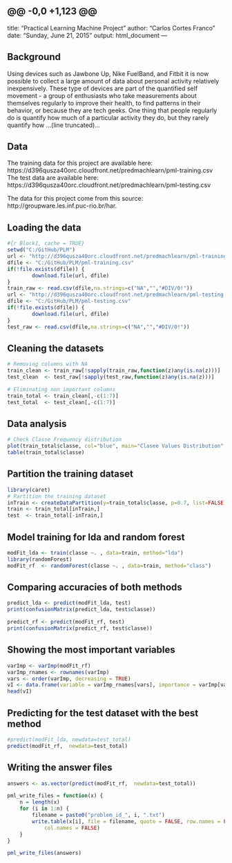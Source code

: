 @@ -0,0 +1,123 @@
---
title: "Practical Learning Machine Project"
author: "Carlos Cortes Franco"
date: "Sunday, June 21, 2015"
output: html_document
---

## Background

Using devices such as Jawbone Up, Nike FuelBand, and Fitbit it is now possible to collect a large amount of data about personal activity relatively inexpensively. These type of devices are part of the quantified self movement - a group of enthusiasts who take measurements about themselves regularly to improve their health, to find patterns in their behavior, or because they are tech geeks. One thing that people regularly do is quantify how much of a particular activity they do, but they rarely quantify how ...(line truncated)...

## Data 

The training data for this project are available here: https://d396qusza40orc.cloudfront.net/predmachlearn/pml-training.csv
The test data are available here: https://d396qusza40orc.cloudfront.net/predmachlearn/pml-testing.csv

The data for this project come from this source: http://groupware.les.inf.puc-rio.br/har. 

## Loading the data

```r
#{r Block1, cache = TRUE}
setwd("C:/GitHub/PLM")
url <- "http://d396qusza40orc.cloudfront.net/predmachlearn/pml-training.csv"
dfile <- "C:/GitHub/PLM/pml-training.csv"
if(!file.exists(dfile)) {
        download.file(url, dfile)
}
train_raw <- read.csv(dfile,na.strings=c("NA","","#DIV/0!"))
url <- "http://d396qusza40orc.cloudfront.net/predmachlearn/pml-testing.csv"
dfile <- "C:/GitHub/PLM/pml-testing.csv"
if(!file.exists(dfile)) {
        download.file(url, dfile)
}
test_raw <- read.csv(dfile,na.strings=c("NA","","#DIV/0!"))
```

## Cleaning the datasets
```r

# Removing columns with NA
train_clean <- train_raw[!sapply(train_raw,function(z)any(is.na(z)))]
test_clean  <- test_raw[!sapply(test_raw,function(z)any(is.na(z)))]

# Eliminating non important columns
train_total <- train_clean[,-c(1:7)]
test_total  <- test_clean[,-c(1:7)]
```

## Data analysis
```r

# Check Classe Frequency distribution 
plot(train_total$classe, col="blue", main="Clasee Values Distribution", xlab="Classe", ylab="Frequency")
table(train_total$classe)
```

## Partition the training dataset
```r

library(caret)
# Partition the training dataset
inTrain <- createDataPartition(y=train_total$classe, p=0.7, list=FALSE)
train <- train_total[inTrain,]
test  <- train_total[-inTrain,]
```

## Model training for lda and random forest
```r

modFit_lda <- train(classe ~. , data=train, method="lda")
library(randomForest)
modFit_rf  <- randomForest(classe ~. , data=train, method="class")

```

## Comparing accuracies of both methods
```r

predict_lda <- predict(modFit_lda, test)
print(confusionMatrix(predict_lda, test$classe))

predict_rf <- predict(modFit_rf, test)
print(confusionMatrix(predict_rf, test$classe))
```

## Showing the most important variables
```r

varImp <- varImp(modFit_rf)
varImp_rnames <- rownames(varImp) 
vars <- order(varImp, decreasing = TRUE)
vI <- data.frame(variable = varImp_rnames[vars], importance = varImp[vars,])
head(vI)
```

## Predicting for the test dataset with the best method
```r

#predict(modFit_lda, newdata=test_total)
predict(modFit_rf,  newdata=test_total)

```

## Writing the answer files
```r

answers <- as.vector(predict(modFit_rf,  newdata=test_total))

pml_write_files = function(x) {
    n = length(x)
    for (i in 1:n) {
        filename = paste0("problem_id_", i, ".txt")
        write.table(x[i], file = filename, quote = FALSE, row.names = FALSE, 
            col.names = FALSE)
    }
}

pml_write_files(answers)

```

